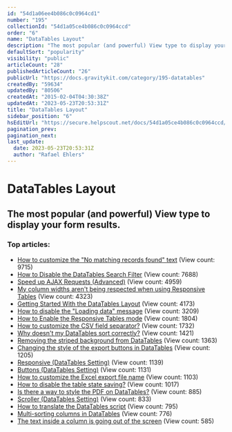 ```yaml
---
id: "54d1a06ee4b086c0c0964cd1"
number: "195"
collectionId: "54d1a05ce4b086c0c0964ccd"
order: "6"
name: "DataTables Layout"
description: "The most popular (and powerful) View type to display your form results."
defaultSort: "popularity"
visibility: "public"
articleCount: "28"
publishedArticleCount: "26"
publicUrl: "https://docs.gravitykit.com/category/195-datatables"
createdBy: "59634"
updatedBy: "80506"
createdAt: "2015-02-04T04:30:38Z"
updatedAt: "2023-05-23T20:53:31Z"
title: "DataTables Layout"
sidebar_position: "6"
hsEditUrl: "https://secure.helpscout.net/docs/54d1a05ce4b086c0c0964ccd/article/54d1a06ee4b086c0c0964cd1"
pagination_prev: 
pagination_next: 
last_update:
  date: 2023-05-23T20:53:31Z
  author: "Rafael Ehlers"
---
```


# DataTables Layout

## The most popular (and powerful) View type to display your form results.

### Top articles: 

- [How to customize the "No matching records found" text](200-how-to-customize-the-no-data-available-in-table-text) (View count: 9715)
- [How to Disable the DataTables Search Filter](201-how-to-disable-the-datatables-search-filter) (View count: 7688)
- [Speed up AJAX Requests (Advanced)](285-speed-up-ajax-requests) (View count: 4959)
- [My column widths aren't being respected when using Responsive Tables](349-column-widths-responsive-tables) (View count: 4323)
- [Getting Started With the DataTables Layout](202-how-to-install-the-datatables-layout) (View count: 4173)
- [How to disable the "Loading data" message](243-how-to-disable-the-loading-data-message) (View count: 3209)
- [How to Enable the Responsive Tables mode](578-how-to-enable-the-responsive-tables-mode) (View count: 1804)
- [How to customize the CSV field separator?](249-how-to-customize-the-csv-field-separator) (View count: 1732)
- [Why doesn't my DataTables sort correctly?](271-why-doesnt-my-datatables-sort-correctly) (View count: 1421)
- [Removing the striped background from DataTables](459-removing-the-striped-background-from-datatables) (View count: 1363)
- [Changing the style of the export buttons in DataTables](865-changing-the-style-of-the-export-buttons-in-datatables) (View count: 1205)
- [Responsive (DataTables Setting)](712-responsive-datatables) (View count: 1139)
- [Buttons (DataTables Setting)](710-datatables-buttons) (View count: 1131)
- [How to customize the Excel export file name](652-customize-excel-file-name) (View count: 1103)
- [How to disable the table state saving?](270-how-to-disable-the-table-state-saving) (View count: 1017)
- [Is there a way to style the PDF on DataTables?](565-is-there-a-way-to-style-the-pdf-on-datatables) (View count: 885)
- [Scroller (DataTables Setting)](711-datatables-scroller) (View count: 833)
- [How to translate the DataTables script](220-how-to-translate-the-datatables-script) (View count: 795)
- [Multi-sorting columns in DataTables](569-multi-sorting-columns-datatables) (View count: 776)
- [The text inside a column is going out of the screen](582-the-text-inside-a-column-is-going-out-of-the-screen) (View count: 585)


